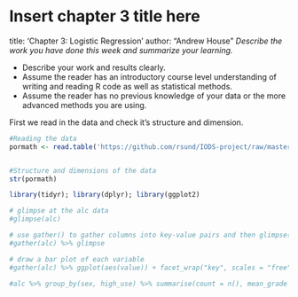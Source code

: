 # Insert chapter 3 title here
title: 'Chapter 3: Logistic Regression'
author: "Andrew House"
*Describe the work you have done this week and summarize your learning.*

- Describe your work and results clearly. 
- Assume the reader has an introductory course level understanding of writing and reading R code as well as statistical methods.
- Assume the reader has no previous knowledge of your data or the more advanced methods you are using.

First we read in the data and check it's structure and dimension.

```r
#Reading the data
pormath <- read.table('https://github.com/rsund/IODS-project/raw/master/data/alc.csv',sep= ",", head =T )


#Structure and dimensions of the data
str(pormath)
```





```r
library(tidyr); library(dplyr); library(ggplot2)

# glimpse at the alc data
#glimpse(alc) 

# use gather() to gather columns into key-value pairs and then glimpse() at the resulting data
#gather(alc) %>% glimpse

# draw a bar plot of each variable
#gather(alc) %>% ggplot(aes(value)) + facet_wrap("key", scales = "free") + geom_bar()

```


```r
#alc %>% group_by(sex, high_use) %>% summarise(count = n(), mean_grade = mean(G3))

```

